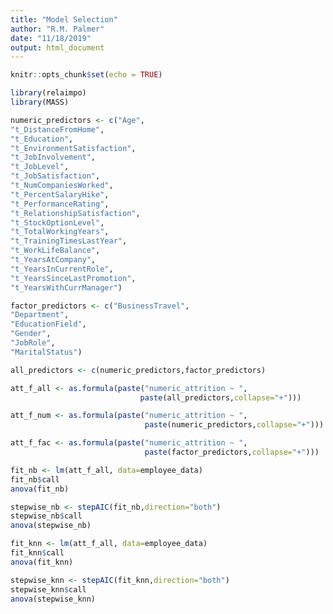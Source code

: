 ```yaml
---
title: "Model Selection"
author: "R.M. Palmer"
date: "11/18/2019"
output: html_document
---
```


```r
knitr::opts_chunk$set(echo = TRUE)
```

```r
library(relaimpo)
library(MASS)
```

```r
numeric_predictors <- c("Age",
"t_DistanceFromHome",
"t_Education",
"t_EnvironmentSatisfaction",
"t_JobInvolvement",
"t_JobLevel",
"t_JobSatisfaction",
"t_NumCompaniesWorked",
"t_PercentSalaryHike",
"t_PerformanceRating",
"t_RelationshipSatisfaction",
"t_StockOptionLevel",
"t_TotalWorkingYears",
"t_TrainingTimesLastYear",
"t_WorkLifeBalance",
"t_YearsAtCompany",
"t_YearsInCurrentRole",
"t_YearsSinceLastPromotion",
"t_YearsWithCurrManager")

factor_predictors <- c("BusinessTravel",
"Department",
"EducationField",
"Gender",
"JobRole",
"MaritalStatus")

all_predictors <- c(numeric_predictors,factor_predictors)

att_f_all <- as.formula(paste("numeric_attrition ~ ",
                             paste(all_predictors,collapse="+")))

att_f_num <- as.formula(paste("numeric_attrition ~ ",
                              paste(numeric_predictors,collapse="+")))

att_f_fac <- as.formula(paste("numeric_attrition ~ ",
                              paste(factor_predictors,collapse="+")))
```

```r
fit_nb <- lm(att_f_all, data=employee_data)
fit_nb$call
anova(fit_nb)

stepwise_nb <- stepAIC(fit_nb,direction="both")
stepwise_nb$call
anova(stepwise_nb)
```

```r
fit_knn <- lm(att_f_all, data=employee_data)
fit_knn$call
anova(fit_knn)

stepwise_knn <- stepAIC(fit_knn,direction="both")
stepwise_knn$call
anova(stepwise_knn)
```